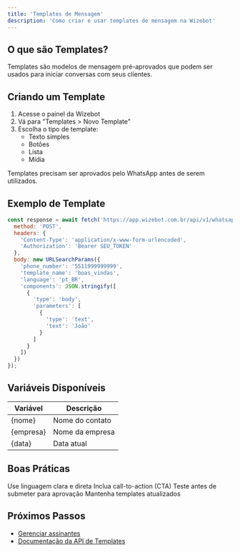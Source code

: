 ```yaml
---
title: 'Templates de Mensagem'
description: 'Como criar e usar templates de mensagem na Wizebot'
---
```


## O que são Templates?

Templates são modelos de mensagem pré-aprovados que podem ser usados para iniciar conversas com seus clientes.

## Criando um Template

1. Acesse o painel da Wizebot
2. Vá para "Templates > Novo Template"
3. Escolha o tipo de template:
   - Texto simples
   - Botões
   - Lista
   - Mídia

<Note>
  Templates precisam ser aprovados pelo WhatsApp antes de serem utilizados.
</Note>

## Exemplo de Template

```javascript
const response = await fetch('https://app.wizebot.com.br/api/v1/whatsapp/send', {
  method: 'POST',
  headers: {
    'Content-Type': 'application/x-www-form-urlencoded',
    'Authorization': 'Bearer SEU_TOKEN'
  },
  body: new URLSearchParams({
    'phone_number': '5511999999999',
    'template_name': 'boas_vindas',
    'language': 'pt_BR',
    'components': JSON.stringify([
      {
        'type': 'body',
        'parameters': [
          {
            'type': 'text',
            'text': 'João'
          }
        ]
      }
    ])
  })
});
```

## Variáveis Disponíveis

| Variável | Descrição |
|----------|-----------|
| {nome} | Nome do contato |
| {empresa} | Nome da empresa |
| {data} | Data atual |

## Boas Práticas

<Check>Use linguagem clara e direta</Check>
<Check>Inclua call-to-action (CTA)</Check>
<Check>Teste antes de submeter para aprovação</Check>
<Check>Mantenha templates atualizados</Check>

## Próximos Passos

- [Gerenciar assinantes](/tutorials/subscribers)
- [Documentação da API de Templates](/api-reference/templates/list)
